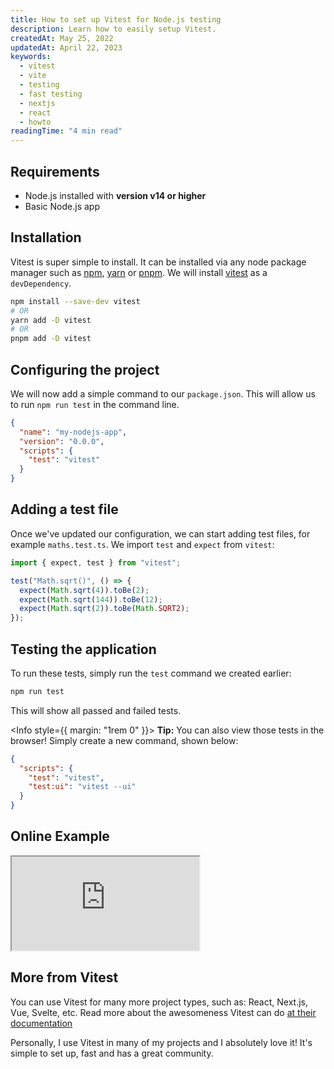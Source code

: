 ```yaml
---
title: How to set up Vitest for Node.js testing
description: Learn how to easily setup Vitest.
createdAt: May 25, 2022
updatedAt: April 22, 2023
keywords:
  - vitest
  - vite
  - testing
  - fast testing
  - nextjs
  - react
  - howto
readingTime: "4 min read"
---
```


## Requirements

- Node.js installed with **version v14 or higher**
- Basic Node.js app

## Installation

Vitest is super simple to install. It can be installed via any node package manager such as [npm](https://npmjs.org), [yarn](https://yarnpkg.org) or [pnpm](https://pnpm.io). We will install [vitest](https://vitest.dev) as a `devDependency`.

```bash
npm install --save-dev vitest
# OR
yarn add -D vitest
# OR
pnpm add -D vitest
```

## Configuring the project

We will now add a simple command to our `package.json`. This will allow us to run `npm run test` in the command line.

```json
{
  "name": "my-nodejs-app",
  "version": "0.0.0",
  "scripts": {
    "test": "vitest"
  }
}
```

## Adding a test file

Once we've updated our configuration, we can start adding test files, for example `maths.test.ts`. We import `test` and `expect` from `vitest`:

```ts title="maths.test.ts"
import { expect, test } from "vitest";

test("Math.sqrt()", () => {
  expect(Math.sqrt(4)).toBe(2);
  expect(Math.sqrt(144)).toBe(12);
  expect(Math.sqrt(2)).toBe(Math.SQRT2);
});
```

## Testing the application

To run these tests, simply run the `test` command we created earlier:

```bash --command=true
npm run test
```

This will show all passed and failed tests.

<Info style={{ margin: "1rem 0" }}>
  **Tip:** You can also view those tests in the browser! Simply create a new command, shown below:

```json {4}
{
  "scripts": {
    "test": "vitest",
    "test:ui": "vitest --ui"
  }
}
```

</Info>

## Online Example

<iframe
  loading="lazy"
  src="https://stackblitz.com/edit/nodejs-vitest-example?ctl=1&embed=1&file=src/math.test.ts&hideNavigation=1"
  title="nodejs-vitest-example"
  sandbox="allow-forms allow-modals allow-popups allow-presentation allow-same-origin allow-scripts"
  style={{ width: "100%", height: 500 }}
  className="rounded-md w-full border-0 overflow-hidden"

> </iframe>

## More from Vitest

You can use Vitest for many more project types, such as: React, Next.js, Vue, Svelte, etc.
Read more about the awesomeness Vitest can do [at their documentation](https://vitest.dev)

Personally, I use Vitest in many of my projects and I absolutely love it! It's simple to set up, fast and has a great community.

